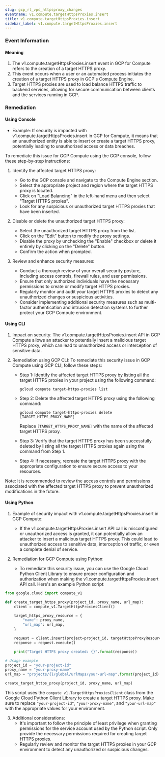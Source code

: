 ```yaml
--- 
slug: gcp_rt_vpc_httpsproxy_changes
eventname: v1.compute.targetHttpsProxies.insert
title: v1.compute.targetHttpsProxies.insert
sidebar_label: v1.compute.targetHttpsProxies.insert
---
```

                       
### Event Information

#### Meaning

1. The v1.compute.targetHttpsProxies.insert event in GCP for Compute refers to the creation of a target HTTPS proxy. 
2. This event occurs when a user or an automated process initiates the creation of a target HTTPS proxy in GCP's Compute Engine. 
3. Target HTTPS proxies are used to load balance HTTPS traffic to backend services, allowing for secure communication between clients and the services running in GCP.

### Remediation

#### Using Console

- Example: If security is impacted with v1.compute.targetHttpsProxies.insert in GCP for Compute, it means that an unauthorized entity is able to insert or create a target HTTPS proxy, potentially leading to unauthorized access or data breaches.

To remediate this issue for GCP Compute using the GCP console, follow these step-by-step instructions:

1. Identify the affected target HTTPS proxy: 
   - Go to the GCP console and navigate to the Compute Engine section.
   - Select the appropriate project and region where the target HTTPS proxy is located.
   - Click on "Load Balancing" in the left-hand menu and then select "Target HTTPS proxies".
   - Look for any suspicious or unauthorized target HTTPS proxies that have been inserted.

2. Disable or delete the unauthorized target HTTPS proxy:
   - Select the unauthorized target HTTPS proxy from the list.
   - Click on the "Edit" button to modify the proxy settings.
   - Disable the proxy by unchecking the "Enable" checkbox or delete it entirely by clicking on the "Delete" button.
   - Confirm the action when prompted.

3. Review and enhance security measures:
   - Conduct a thorough review of your overall security posture, including access controls, firewall rules, and user permissions.
   - Ensure that only authorized individuals have the necessary permissions to create or modify target HTTPS proxies.
   - Regularly monitor and audit your target HTTPS proxies to detect any unauthorized changes or suspicious activities.
   - Consider implementing additional security measures such as multi-factor authentication and intrusion detection systems to further protect your GCP Compute environment.

#### Using CLI

1. Impact on security: The v1.compute.targetHttpsProxies.insert API in GCP Compute allows an attacker to potentially insert a malicious target HTTPS proxy, which can lead to unauthorized access or interception of sensitive data.

2. Remediation using GCP CLI: To remediate this security issue in GCP Compute using GCP CLI, follow these steps:

   - Step 1: Identify the affected target HTTPS proxy by listing all the target HTTPS proxies in your project using the following command:
     ```
     gcloud compute target-https-proxies list
     ```

   - Step 2: Delete the affected target HTTPS proxy using the following command:
     ```
     gcloud compute target-https-proxies delete [TARGET_HTTPS_PROXY_NAME]
     ```
     Replace `[TARGET_HTTPS_PROXY_NAME]` with the name of the affected target HTTPS proxy.

   - Step 3: Verify that the target HTTPS proxy has been successfully deleted by listing all the target HTTPS proxies again using the command from Step 1.

   - Step 4: If necessary, recreate the target HTTPS proxy with the appropriate configuration to ensure secure access to your resources.

Note: It is recommended to review the access controls and permissions associated with the affected target HTTPS proxy to prevent unauthorized modifications in the future.

#### Using Python

1. Example of security impact with v1.compute.targetHttpsProxies.insert in GCP Compute:
   - If the v1.compute.targetHttpsProxies.insert API call is misconfigured or unauthorized access is granted, it can potentially allow an attacker to insert a malicious target HTTPS proxy. This could lead to unauthorized access to sensitive data, interception of traffic, or even a complete denial of service.

2. Remediation for GCP Compute using Python:
   - To remediate this security issue, you can use the Google Cloud Python Client Library to ensure proper configuration and authorization when making the v1.compute.targetHttpsProxies.insert API call. Here's an example Python script:

```python
from google.cloud import compute_v1

def create_target_https_proxy(project_id, proxy_name, url_map):
    client = compute_v1.TargetHttpsProxiesClient()

    target_https_proxy_resource = {
        "name": proxy_name,
        "url_map": url_map,
    }

    request = client.insert(project=project_id, targetHttpsProxyResource=target_https_proxy_resource)
    response = request.execute()

    print("Target HTTPS proxy created: {}".format(response))

# Usage example
project_id = "your-project-id"
proxy_name = "your-proxy-name"
url_map = "projects/{}/global/urlMaps/your-url-map".format(project_id)

create_target_https_proxy(project_id, proxy_name, url_map)
```

This script uses the `compute_v1.TargetHttpsProxiesClient` class from the Google Cloud Python Client Library to create a target HTTPS proxy. Make sure to replace `"your-project-id"`, `"your-proxy-name"`, and `"your-url-map"` with the appropriate values for your environment.

3. Additional considerations:
   - It's important to follow the principle of least privilege when granting permissions for the service account used by the Python script. Only provide the necessary permissions required for creating target HTTPS proxies.
   - Regularly review and monitor the target HTTPS proxies in your GCP environment to detect any unauthorized or suspicious changes.


 